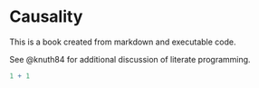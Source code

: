 # Causality

This is a book created from markdown and executable code.

See @knuth84 for additional discussion of literate programming.

```r
1 + 1
```
